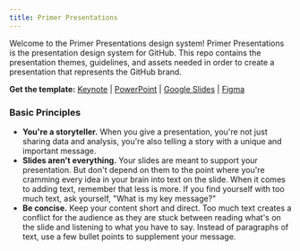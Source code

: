 ```yaml
---
title: Primer Presentations
---
```



Welcome to the Primer Presentations design system! Primer Presentations is the presentation design system for GitHub. This repo contains the presentation themes, guidelines, and assets needed in order to create a presentation that represents the GitHub brand.

**Get the template:** [Keynote](/presentation-formats#keynote) | [PowerPoint](/presentation-formats#powerpoint) | [Google Slides](/presentation-formats#google-slides) | [Figma](/presentation-formats#figma)

### Basic Principles
- **You're a storyteller.** When you give a presentation, you're not just sharing data and analysis, you're also telling a story with a unique and important message.
- **Slides aren't everything.** Your slides are meant to support your presentation. But don't depend on them to the point where you're cramming every idea in your brain into text on the slide. When it comes to adding text, remember that less is more. If you find yourself with too much text, ask yourself, "What is my key message?"
- **Be concise.** Keep your content short and direct. Too much text creates a conflict for the audience as they are stuck between reading what's on the slide and listening to what you have to say. Instead of paragraphs of text, use a few bullet points to supplement your message.